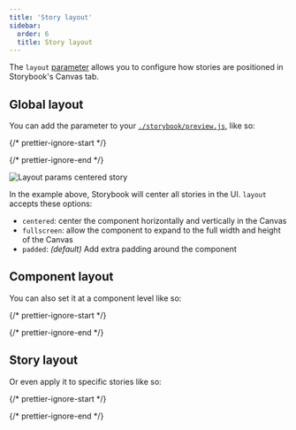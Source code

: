 ```yaml
---
title: 'Story layout'
sidebar:
  order: 6
  title: Story layout
---
```


The `layout` [parameter](../writing-stories/parameters.mdx) allows you to configure how stories are positioned in Storybook's Canvas tab.

## Global layout

You can add the parameter to your [`./storybook/preview.js`](./index.mdx#configure-story-rendering), like so:

{/* prettier-ignore-start */}

<CodeSnippets path="storybook-preview-layout-param.md" />

{/* prettier-ignore-end */}

![Layout params centered story](../_assets/configure/layout-params-story-centered.png)

In the example above, Storybook will center all stories in the UI. `layout` accepts these options:

* `centered`: center the component horizontally and vertically in the Canvas
* `fullscreen`: allow the component to expand to the full width and height of the Canvas
* `padded`: *(default)* Add extra padding around the component

## Component layout

You can also set it at a component level like so:

{/* prettier-ignore-start */}

<CodeSnippets path="storybook-component-layout-param.md" />

{/* prettier-ignore-end */}

## Story layout

Or even apply it to specific stories like so:

{/* prettier-ignore-start */}

<CodeSnippets path="storybook-story-layout-param.md" />

{/* prettier-ignore-end */}
